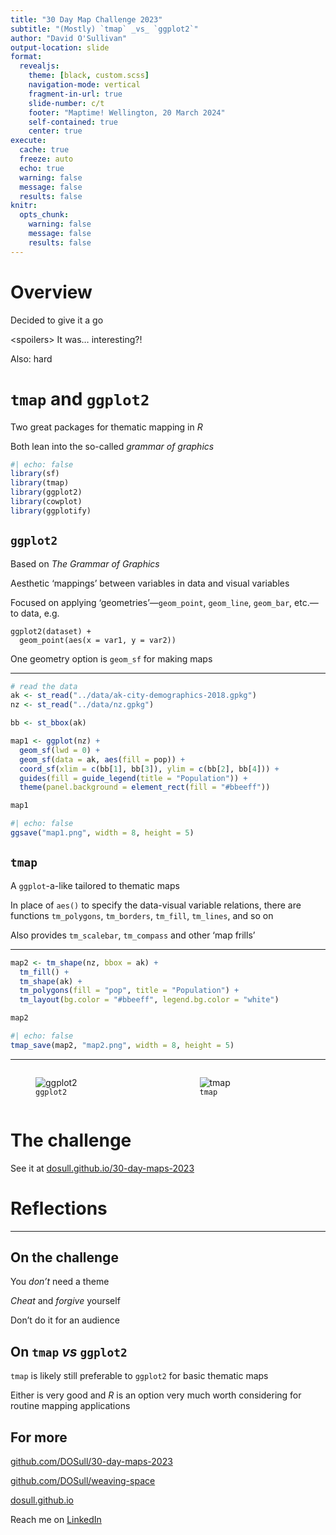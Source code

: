 ```yaml
---
title: "30 Day Map Challenge 2023"
subtitle: "(Mostly) `tmap` _vs_ `ggplot2`"
author: "David O'Sullivan"
output-location: slide
format: 
  revealjs:
    theme: [black, custom.scss]
    navigation-mode: vertical
    fragment-in-url: true
    slide-number: c/t
    footer: "Maptime! Wellington, 20 March 2024"
    self-contained: true
    center: true
execute: 
  cache: true
  freeze: auto
  echo: true
  warning: false
  message: false
  results: false
knitr:
  opts_chunk: 
    warning: false
    message: false
    results: false
---
```


# Overview {.smaller}
Decided to give it a go

&lt;spoilers&gt; It was... interesting?!

Also: hard

# `tmap` and `ggplot2` {.smaller}
Two great packages for thematic mapping in _R_

Both lean into the so-called _grammar of graphics_

```r
#| echo: false
library(sf)
library(tmap)
library(ggplot2)
library(cowplot)
library(ggplotify)
```

## `ggplot2`
Based on _The Grammar of Graphics_

Aesthetic 'mappings' between variables in data and visual variables

Focused on applying 'geometries'&mdash;`geom_point`, `geom_line`, `geom_bar`, etc.&mdash;to data, e.g.

    ggplot2(dataset) +
      geom_point(aes(x = var1, y = var2))

One geometry option is `geom_sf` for making maps

---
  
```r
# read the data
ak <- st_read("../data/ak-city-demographics-2018.gpkg")
nz <- st_read("../data/nz.gpkg")

bb <- st_bbox(ak)

map1 <- ggplot(nz) + 
  geom_sf(lwd = 0) +
  geom_sf(data = ak, aes(fill = pop)) +
  coord_sf(xlim = c(bb[1], bb[3]), ylim = c(bb[2], bb[4])) +
  guides(fill = guide_legend(title = "Population")) +
  theme(panel.background = element_rect(fill = "#bbeeff"))

map1
```

```r
#| echo: false
ggsave("map1.png", width = 8, height = 5)
```

## `tmap`
A `ggplot`-a-like tailored to thematic maps

In place of `aes()` to specify the data-visual variable relations, there are functions `tm_polygons`, `tm_borders`, `tm_fill`, `tm_lines`, and so on

Also provides `tm_scalebar`, `tm_compass` and other 'map frills'

---

```r
map2 <- tm_shape(nz, bbox = ak) +
  tm_fill() +
  tm_shape(ak) +
  tm_polygons(fill = "pop", title = "Population") +
  tm_layout(bg.color = "#bbeeff", legend.bg.color = "white")

map2
```

```r
#| echo: false
tmap_save(map2, "map2.png", width = 8, height = 5)
```

---

:::: {.columns}
::: {.column width="50%"}
![`ggplot2`](map1.png)
:::

:::{.column width="50%"}
![`tmap`](map2.png)
:::
::::

# The challenge {.smaller}
See it at [dosull.github.io/30-day-maps-2023](https://dosull.github.io/30-day-maps-2023)

## {background-iframe="https://dosull.github.io/30-day-maps-2023"  background-interactive=True}

# Reflections {.smaller}

---

<h2>On the challenge</h2>
You _don't_ need a theme

_Cheat_ and _forgive_ yourself

Don't do it for an audience

<h2>On `tmap` _vs_ `ggplot2`</h2>
`tmap` is likely still preferable to `ggplot2` for basic thematic maps

Either is very good and _R_ is an option very much worth considering for routine mapping applications

## For more
[github.com/DOSull/30-day-maps-2023](https://github.com/DOSull/30-day-maps-2023)

[github.com/DOSull/weaving-space](https://github.com/DOSull/weaving-space)

[dosull.github.io](https://dosull.github.io)

Reach me on [LinkedIn](https://www.linkedin.com/in/david-o-sullivan-1b8a901b7/)
